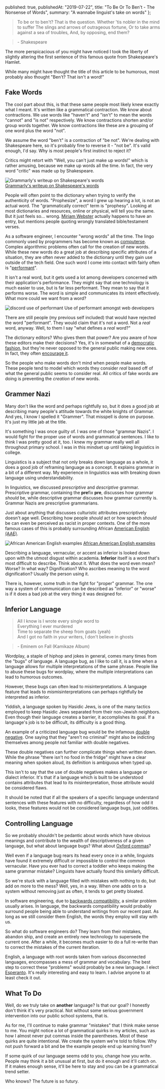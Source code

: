 
  published: true,
  publishedAt: "2019-07-22",
  title: "To Be Or To Ben't - The Nonsense of Words",
  summary: "A wannabe linguist's take on words"
};


> To be or to ben't? That is the question. Whether 'tis nobler in the mind to suffer The slings and arrows of outrageous fortune, Or to take arms against a sea of troubles, And, by opposing, end them?

> \- Shakespeare

The more perspicacious of you might have noticed I took the liberty of slightly altering the first sentence of this famous quote from Shakespeare's Hamlet.

While many might have thought the title of this article to be humorous, most probably also thought "Ben't? That isn't a word!"

## Fake Words

The cool part about this, is that these same people most likely knew exactly what I meant. It's written like a grammatical contraction. We know about contractions. We use words like "haven't" and "isn't" to mean the words "cannot" and "is not" respectively. We know contractions shorten and/or group words together. We know contractions like these are a grouping of one word plus the word "not".

We assume the word "ben't" is a contraction of "be not". We're dealing with Shakespeare here, so it's probably fine to reverse it - "not be". It's valid enough, I'd say. Why is most people's first instinct to reject it?

Critics might retort with "Well, you can't just make up words!" which is rather amusing, because we make up words all the time. In fact, the very word "critic" was made up by Shakespeare.

![Grammarly's writeup on Shakespeare's words](https://contenthub-static.grammarly.com/blog/wp-content/uploads/2014/04/blog63.jpg)  
<a href="https://www.grammarly.com/blog/15-words-invented-by-shakespeare/" className="image-label">Grammarly's writeup on Shakespeare's words</a>

People will often point to the dictionary when trying to verify the authenticity of words. "Prophesize", a word I grew up hearing a lot, is not an actual word. The "grammatically correct" term is "prophesy". Looking at most dictionaries and resources, online or physical, will tell you the same. But it just feels so... wrong. [Miriam Webster](https://www.merriam-webster.com/dictionary/prophesize) actually happens to have an entry, but mentions people quoting wrongly translated bible/testament verses.

As a software engineer, I encounter "wrong words" all the time. The lingo commonly used by programmers has become known as [computerse](https://www.merriam-webster.com/dictionary/computerese). Complex algorithmic problems often call for the creation of new words. While these new words do a great job at describing specific attributes of a situation, they are often never added to the dictionary until they gain use outside of the tech field. One such word I come into contact with fairly often is "[performant](https://en.wiktionary.org/wiki/performant)".

It isn't a real word, but it gets used a lot among developers concerned with their application's performance. They might say that one technology is much easier to use, but is far less performant. They mean to say that it performs worse. The word is simple and communicates its intent effectively. What more could we want from a word?

![discord use of performant](https://i.imgur.com/k78WCwW.jpg)
<a className="image-label">Use of performant amongst web developers</a>

There are still people (my previous self included) that would have rejected the word "performant". They would claim that it's not a word. Not a _real_ word, anyway. Well, to them I say "what defines a _real_ word?"

The dictionary editors? Who gives them that power? Are you aware of how these editors make their decisions? Yes, it's in somewhat of a [democratic fashion](https://www.merriam-webster.com/help/faq-words-into-dictionary), but they're never opposed to the general public making new ones. In fact, they often [encourage it](https://www.ted.com/talks/erin_mckean_go_ahead_make_up_new_words).

So the people who make words don't mind when people make words. These people tend to model which words they consider _real_ based off of what the general public seems to consider real. All critics of fake words are doing is preventing the _creation_ of new words.

## Grammer Nazi

Many don't like the word and perhaps rightfully so, but it does a good job at describing many people's attitude towards the white knights of Grammar. And yes, I know I spelled it "Grammer". That misspell is done on purpose. It's just my little jab at the title.

It's something I was once guilty of. I was one of those "grammar Nazis". I would fight for the proper use of words and grammatical sentences. I like to think I was pretty good at it, too. I knew my grammar really well all throughout primary school. I was in this mindset up until taking linguistics in college.

Linguistics is a subject that not only breaks down language as a whole, it does a good job of reframing language as a concept. It explains grammar in a bit of a different way. My experience in linguistics was with breaking down language using understandability.

In linguistics, we discussed _prescriptive_ and _descriptive_ grammar. Prescriptive grammar, containing the **pre**fix **pre**, discusses how grammar _should_ be, while descriptive grammar discusses how grammar currently is. Grammar Nazis are prescriptive grammarians.

Just about anything that discusses culturistic attributes prescriptively doesn't age well. Describing how people _should_ act or how speech _should_ be can even be perceived as racist in proper contexts. One of the more famous cases of this is probably surrounding African [American English (AAE)](https://en.wikipedia.org/wiki/African-American_Vernacular_English).

![African American English examples](https://present5.com/docs//african_american_english_-_yamanova_images/african_american_english_-_yamanova_12.jpg)
<a href="https://pubs.asha.org/doi/10.1044/cds15.2.33" className="image-label">African American English examples</a>

Describing a language, vernacular, or accent as inferior is looked down upon with the utmost disgust within academia. **Inferior** itself is a word that's most difficult to describe. Think about it. What does the word even mean? Worse? In what way? Dignification? Who ascribes meaning to the word dignification? Usually the person using it.

There is, however, some truth in the fight for "proper" grammar. The one way a system of communication can be described as "inferior" or "worse" is if it does a bad job at the very thing it was designed for.

## Inferior Language

> All I know is I wrote every single word to  
> Everything I ever murdered  
> Time to separate the sheep from goats (yeah)  
> And I got no faith in your writers, I don't believe in ghosts

> \- Eminem on Fall (Kamikaze Album)

Wordplay, a staple of hiphop and jokes in general, comes many times from the "bugs" of language. A language bug, as I like to call it, is a time when a language allows for multiple interpretations of the same phrase. People like to abuse these bugs for wordplay, where the multiple interpretations can lead to humorous outcomes.

However, these bugs can often lead to misinterpretations. A language feature that leads to *mis*misinterpretations can perhaps rightfully be interpreted as inferior.

Yiddish, a language spoken by Hasidic Jews, is one of the many tactics employed to keep Hasidic Jews separated from their non-Jewish neighbors. Even though their language creates a barrier, it accomplishes its goal. If a language's job is to be difficult, its difficulty is a good thing.

An example of a criticized language bug would be the infamous [double negative](https://www.grammarly.com/blog/3-things-you-must-know-about-double-negatives/). One saying that they "aren't no criminal" might also be indicting themselves among people not familiar with double negatives.

These double negatives can further complicate things when written down. While the phrase "there isn't no food in the fridge" might have a clear meaning when spoken aloud, its definition is ambiguous when typed up.

This isn't to say that the use of double negatives makes a language or dialect inferior. It's that if a language which is built to be understood contains attributes that lead to its misinterpretation, those attribute would be considered flaws.

It should be noted that if all the speakers of a specific language understand sentences with these features with no difficulty, regardless of how odd it looks, these features would not be considered language bugs, just oddities.

## Controlling Language

So we probably shouldn't be pedantic about words which have obvious meanings and contribute to the wealth of descriptiveness of a given language, but what about language bugs? What about [Oxford commas](https://en.wikipedia.org/wiki/Serial_comma)?

Well even if a language bug rears its head every once in a while, linguists have found it extremely difficult or impossible to control the common vernacular. Have you ever had to correct a toddler who keeps making the same grammar mistake? Linguists have actually found this similarly difficult.

So we're stuck with a language filled with mistakes with nothing to do, but add on more to the mess? Well, yes, in a way. When one adds on to a system without removing just as often, it tends to get pretty bloated.

In software engineering, due to [backwards compatibility](https://en.wikipedia.org/wiki/Backward_compatibility), a similar problem usually arises. In language, the backwards compatibility would probably surround people being able to understand writings from our recent past. As long as we still consider them English, the words they employ will stay with us.

So what do software engineers do? They learn from their mistakes, abandon ship, and create an entirely new technology to supersede the current one. After a while, it becomes much easier to do a full re-write than to correct the mistakes of the current iteration.

English, a language with root words taken from various disconnected languages, encompasses a mess of grammar and vocabulary. The best step to correct these "problems" would probably be a new language. I elect [Esperanto](https://en.wikipedia.org/wiki/Esperanto). It's really interesting and easy to learn. I advise anyone to at least check it out.

## What To Do

Well, do we truly take on **another** language? Is that our goal? I honestly don't think it's very practical. Not without some serious government intervention into our public school systems, that is.

As for me, I'll continue to make grammar "mistakes" that I think make sense to me. You might notice a lot of grammatical quirks in my articles, such as how I almost never put commas inside the parentheses. Most of these quirks are quite intentional. We create the system we're told to follow. Why not push forward a bit and be the example people end up learning from?

If some quirk of our language seems odd to you, change how you write. People may think it a bit unusual at first, but do it enough and it'll catch on. If it makes enough sense, it'll be here to stay and you can be a grammatical trend setter.

Who knows? The future is so futury.
